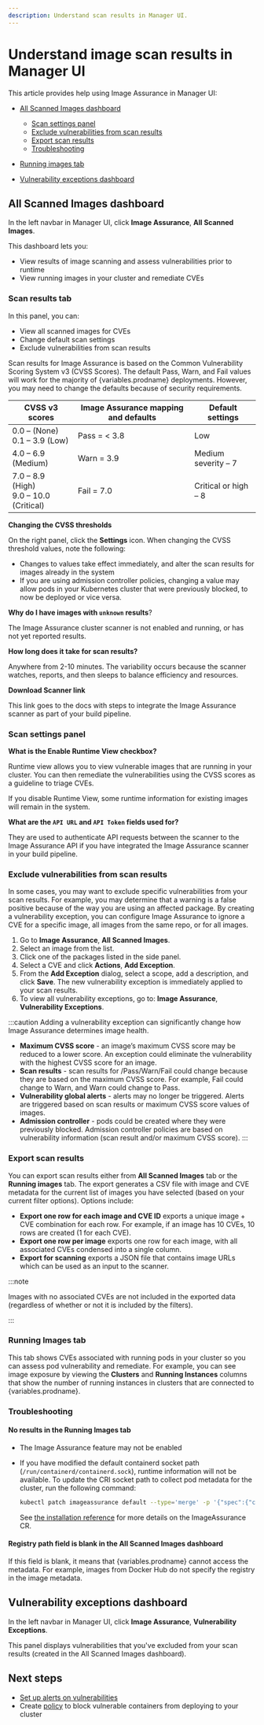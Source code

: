 ```yaml
---
description: Understand scan results in Manager UI.
---
```



# Understand image scan results in Manager UI

This article provides help using Image Assurance in Manager UI:

- [All Scanned Images dashboard](#all-scanned-images-dashboard)
  - [Scan settings panel](#scan-settings-panel)
  - [Exclude vulnerabilities from scan results](#exclude-vulnerabilities-from-scan-results)
  - [Export scan results](#export-scan-results)
  - [Troubleshooting](#troubleshooting)
- [Running images tab](#running-images-tab)

- [Vulnerability exceptions dashboard](#vulnerability-exceptions-dashboard)

## All Scanned Images dashboard

In the left navbar in Manager UI, click **Image Assurance**, **All Scanned Images**.

This dashboard lets you:
- View results of image scanning and assess vulnerabilities prior to runtime
- View running images in your cluster and remediate CVEs

### Scan results tab

In this panel, you can:

- View all scanned images for CVEs
- Change default scan settings
- Exclude vulnerabilities from scan results

Scan results for Image Assurance is based on the Common Vulnerability Scoring System v3 (CVSS Scores). The default Pass, Warn, and Fail values will work for the majority of {variables.prodname} deployments. However, you may need to change the defaults because of security requirements.

| CVSS v3 scores                              | Image Assurance mapping and defaults | Default settings     |
|---------------------------------------------|--------------------------------------|----------------------|
| 0.0 – (None)<br />0.1 – 3.9 (Low)           | Pass = < 3.8                         | Low                  |
| 4.0 – 6.9 (Medium)                          | Warn = 3.9                           | Medium severity – 7  |
| 7.0 – 8.9 (High)<br />9.0 – 10.0 (Critical) | Fail = 7.0                           | Critical or high – 8 |


**Changing the CVSS thresholds**

On the right panel, click the **Settings** icon. When changing the CVSS threshold values, note the following:
- Changes to values take effect immediately, and alter the scan results for images already in the system
- If you are using admission controller policies, changing a value may allow pods in your Kubernetes cluster that were previously blocked, to now be deployed or vice versa.

**Why do I have images with `unknown` results**?

The Image Assurance cluster scanner is not enabled and running, or has not yet reported results.

**How long does it take for scan results?**

Anywhere from 2-10 minutes. The variability occurs because the scanner watches, reports, and then sleeps to balance efficiency and resources.

**Download Scanner link**

This link goes to the docs with steps to integrate the Image Assurance scanner as part of your build pipeline. 

### Scan settings panel

**What is the Enable Runtime View checkbox?**

Runtime view allows you to view vulnerable images that are running in your cluster. You can then remediate the vulnerabilities using the CVSS scores as a guideline to triage CVEs.

If you disable Runtime View, some runtime information for existing images will remain in the system.

**What are the `API URL` and `API Token` fields used for?**

They are used to authenticate API requests between the scanner to the Image Assurance API if you have integrated the Image Assurance scanner in your build pipeline.

### Exclude vulnerabilities from scan results

In some cases, you may want to exclude specific vulnerabilities from your scan results. For example, you may determine that a warning is a false positive because of the way you are using an affected package. By creating a vulnerability exception, you can configure Image Assurance to ignore a CVE for a specific image, all images from the same repo, or for all images.

1. Go to **Image Assurance**, **All Scanned Images**. 
2. Select an image from the list.
3. Click one of the packages listed in the side panel.
3. Select a CVE and click **Actions**, **Add Exception**.
4. From the **Add Exception** dialog, select a scope, add a description, and click **Save**. The new vulnerability exception is immediately applied to your scan results.
5. To view all vulnerability exceptions, go to: **Image Assurance**, **Vulnerability Exceptions**.

:::caution 
Adding a vulnerability exception can significantly change how Image Assurance determines image health. 
- **Maximum CVSS score** - an image’s maximum CVSS score may be reduced to a lower score. An exception could eliminate the vulnerability with the highest CVSS score for an image. 
- **Scan results** - scan results for /Pass/Warn/Fail could change because they are based on the maximum CVSS score. For example, Fail could change to Warn, and Warn could change to Pass. 
- **Vulnerability global alerts** - alerts may no longer be triggered. Alerts are triggered based on scan results or maximum CVSS score values of images. 
- **Admission controller** - pods could be created where they were previously blocked. Admission controller policies are based on vulnerability information (scan result and/or maximum CVSS score). 
:::

### Export scan results

You can export scan results either from **All Scanned Images** tab or the **Running images** tab. The export generates a CSV file with image and CVE metadata for the current list of images you have selected (based on your current filter options). Options include:

- **Export one row for each image and CVE ID** exports a unique image + CVE combination for each row. For example, if an image has 10 CVEs, 10 rows are created (1 for each CVE).
- **Export one row per image** exports one row for each image, with all associated CVEs condensed into a single column.
- **Export for scanning** exports a JSON file that contains image URLs which can be used as an input to the scanner.

:::note

Images with no associated CVEs are not included in the exported data (regardless of whether or not it is included by the filters).

:::

### Running Images tab

This tab shows CVEs associated with running pods in your cluster so you can assess pod vulnerability and remediate. For example, you can see image exposure by viewing the  **Clusters** and **Running Instances** columns that show the number of running instances in clusters that are connected to {variables.prodname}.

### Troubleshooting 

#### No results in the Running Images tab

- The Image Assurance feature may not be enabled 
- If you have modified the default containerd socket path (`/run/containerd/containerd.sock`), runtime information will not be available. To update the CRI socket path to collect pod metadata for the cluster, run the following command:

   ```bash
   kubectl patch imageassurance default --type='merge' -p '{"spec":{"criSocketPath":"<path-to-cri-socket>"}}'
   ```
   See [the installation reference](../reference/installation/api.mdx#image-assurance.operator.tigera.io/v1.ImageAssuranceSpec) for more details on the ImageAssurance CR.

#### Registry path field is blank in the All Scanned Images dashboard

If this field is blank, it means that {variables.prodname} cannot access the metadata. For example, images from Docker Hub do not specify the registry in the image metadata.

## Vulnerability exceptions dashboard

In the left navbar in Manager UI, click **Image Assurance**, **Vulnerability Exceptions**.

This panel displays vulnerabilities that you've excluded from your scan results (created in the All Scanned Images dashboard).

## Next steps

- [Set up alerts on vulnerabilities](set-up-alerts.mdx)
- Create [policy](install-the-admission-controller.mdx) to block vulnerable containers from deploying to your cluster
